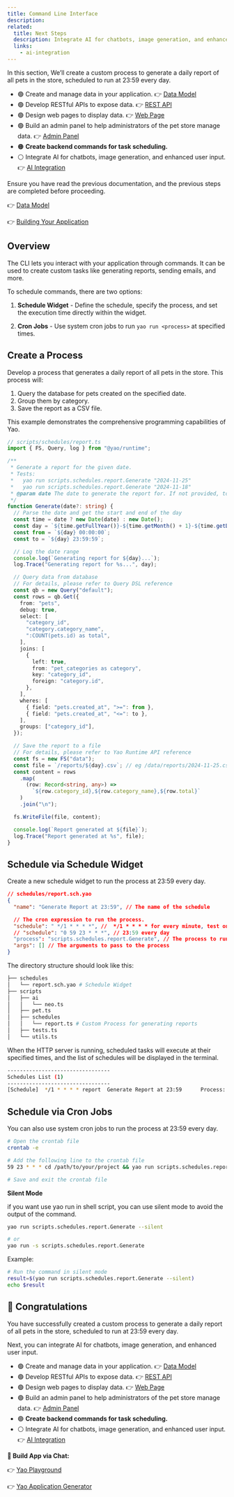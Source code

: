 ```yaml
---
title: Command Line Interface
description:
related:
  title: Next Steps
  description: Integrate AI for chatbots, image generation, and enhanced user input.
  links:
    - ai-integration
---
```


In this section, We’ll create a custom process to generate a daily report of all pets in the store, scheduled to run at 23:59 every day.

- 🟢 Create and manage data in your application. 👉 [Data Model](data-model)
- 🟢 Develop RESTful APIs to expose data. 👉 [REST API](rest-api)
- 🟢 Design web pages to display data. 👉 [Web Page](web-page)
- 🟢 Build an admin panel to help administrators of the pet store manage data. 👉 [Admin Panel](admin-panel)
- 🟠 **Create backend commands for task scheduling.**
- ⚪ Integrate AI for chatbots, image generation, and enhanced user input. 👉 [AI Integration](ai-integration)

Ensure you have read the previous documentation, and the previous steps are completed before proceeding.

👉 [Data Model](data-model)

👉 [Building Your Application](../building-your-application)

## Overview

The CLI lets you interact with your application through commands. It can be used to create custom tasks like generating reports, sending emails, and more.

To schedule commands, there are two options:

1. **Schedule Widget** - Define the schedule, specify the process, and set the execution time directly within the widget.

2. **Cron Jobs** - Use system cron jobs to run `yao run <process>` at specified times.

## Create a Process

Develop a process that generates a daily report of all pets in the store. This process will:

1. Query the database for pets created on the specified date.
2. Group them by category.
3. Save the report as a CSV file.

This example demonstrates the comprehensive programming capabilities of Yao.

```typescript
// scripts/schedules/report.ts
import { FS, Query, log } from "@yao/runtime";

/**
 * Generate a report for the given date.
 * Tests:
 *   yao run scripts.schedules.report.Generate "2024-11-25"
 *   yao run scripts.schedules.report.Generate "2024-11-18"
 * @param date The date to generate the report for. If not provided, today's date is used.
 */
function Generate(date?: string) {
  // Parse the date and get the start and end of the day
  const time = date ? new Date(date) : new Date();
  const day = `${time.getFullYear()}-${time.getMonth() + 1}-${time.getDate()}`;
  const from = `${day} 00:00:00`;
  const to = `${day} 23:59:59`;

  // Log the date range
  console.log(`Generating report for ${day}...`);
  log.Trace("Generating report for %s...", day);

  // Query data from database
  // For details, please refer to Query DSL reference
  const qb = new Query("default");
  const rows = qb.Get({
    from: "pets",
    debug: true,
    select: [
      "category_id",
      "category.category_name",
      ":COUNT(pets.id) as total",
    ],
    joins: [
      {
        left: true,
        from: "pet_categories as category",
        key: "category_id",
        foreign: "category.id",
      },
    ],
    wheres: [
      { field: "pets.created_at", ">=": from },
      { field: "pets.created_at", "<=": to },
    ],
    groups: ["category_id"],
  });

  // Save the report to a file
  // For details, please refer to Yao Runtime API reference
  const fs = new FS("data");
  const file = `/reports/${day}.csv`; // eg /data/reports/2024-11-25.csv
  const content = rows
    .map(
      (row: Record<string, any>) =>
        `${row.category_id},${row.category_name},${row.total}`
    )
    .join("\n");

  fs.WriteFile(file, content);

  console.log(`Report generated at ${file}`);
  log.Trace("Report generated at %s", file);
}
```

## Schedule via Schedule Widget

Create a new schedule widget to run the process at 23:59 every day.

```json
// schedules/report.sch.yao
{
  "name": "Generate Report at 23:59", // The name of the schedule

  // The cron expression to run the process.
  "schedule": " */1 * * * *", //  */1 * * * * for every minute, test only
  // "schedule": "0 59 23 * * *", // 23:59 every day
  "process": "scripts.schedules.report.Generate", // The process to run
  "args": [] // The arguments to pass to the process
}
```

The directory structure should look like this:

```bash
├── schedules
│   └── report.sch.yao # Schedule Widget
├── scripts
│   ├── ai
│   │   └── neo.ts
│   ├── pet.ts
│   ├── schedules
│   │   └── report.ts # Custom Process for generating reports
│   ├── tests.ts
│   └── utils.ts
```

When the HTTP server is running, scheduled tasks will execute at their specified times, and the list of schedules will be displayed in the terminal.

```bash
---------------------------------
Schedules List (1)
---------------------------------
[Schedule]  */1 * * * * report  Generate Report at 23:59      Process: scripts.schedules.report.Generate
```

## Schedule via Cron Jobs

You can also use system cron jobs to run the process at 23:59 every day.

```bash
# Open the crontab file
crontab -e

# Add the following line to the crontab file
59 23 * * * cd /path/to/your/project && yao run scripts.schedules.report.Generate

# Save and exit the crontab file
```

**Silent Mode**

if you want use yao run in shell script, you can use silent mode to avoid the output of the command.

```bash
yao run scripts.schedules.report.Generate --silent

# or
yao run -s scripts.schedules.report.Generate

```

Example:

```bash
# Run the command in silent mode
result=$(yao run scripts.schedules.report.Generate --silent)
echo $result
```

## 🎉 Congratulations

You have successfully created a custom process to generate a daily report of all pets in the store, scheduled to run at 23:59 every day.

Next, you can integrate AI for chatbots, image generation, and enhanced user input.

- 🟢 Create and manage data in your application. 👉 [Data Model](data-model)
- 🟢 Develop RESTful APIs to expose data. 👉 [REST API](rest-api)
- 🟢 Design web pages to display data. 👉 [Web Page](web-page)
- 🟢 Build an admin panel to help administrators of the pet store manage data. 👉 [Admin Panel](admin-panel)
- 🟢 **Create backend commands for task scheduling.**
- ⚪ Integrate AI for chatbots, image generation, and enhanced user input. 👉 [AI Integration](ai-integration)

**💬 Build App via Chat:**

👉 [Yao Playground](https://github.com/YaoApp/playground)

👉 [Yao Application Generator](https://moapi.ai)
